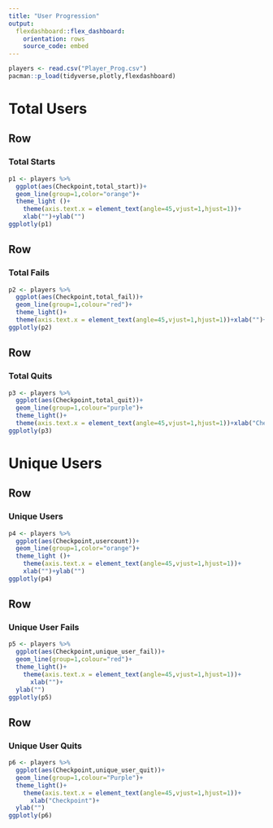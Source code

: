 ```yaml
---
title: "User Progression"
output: 
  flexdashboard::flex_dashboard:
    orientation: rows
    source_code: embed
---
```


```r
players <- read.csv("Player_Prog.csv")
pacman::p_load(tidyverse,plotly,flexdashboard)
```

Total Users
=======================================================================

Row
-----------------------------------------------------------------------

### Total Starts
```r
p1 <- players %>% 
  ggplot(aes(Checkpoint,total_start))+
  geom_line(group=1,color="orange")+
  theme_light ()+
    theme(axis.text.x = element_text(angle=45,vjust=1,hjust=1))+
    xlab("")+ylab("")
ggplotly(p1)
```

Row
-----------------------------------------------------------------------

### Total Fails 
```r
p2 <- players %>% 
  ggplot(aes(Checkpoint,total_fail))+
  geom_line(group=1,colour="red")+
  theme_light()+
  theme(axis.text.x = element_text(angle=45,vjust=1,hjust=1))+xlab("")+ylab("")
ggplotly(p2)
```

Row
-----------------------------------------------------------------------

### Total Quits
```r
p3 <- players %>% 
  ggplot(aes(Checkpoint,total_quit))+
  geom_line(group=1,colour="purple")+
  theme_light()+
  theme(axis.text.x = element_text(angle=45,vjust=1,hjust=1))+xlab("Checkpoint")+ylab("")
ggplotly(p3)
```

Unique Users
=======================================================================

Row
-----------------------------------------------------------------------

### Unique Users
```r
p4 <- players %>% 
  ggplot(aes(Checkpoint,usercount))+
  geom_line(group=1,color="orange")+
  theme_light ()+
    theme(axis.text.x = element_text(angle=45,vjust=1,hjust=1))+
    xlab("")+ylab("")
ggplotly(p4)
```

Row
-----------------------------------------------------------------------

### Unique User Fails
```r
p5 <- players %>% 
  ggplot(aes(Checkpoint,unique_user_fail))+
  geom_line(group=1,colour="red")+
  theme_light()+
    theme(axis.text.x = element_text(angle=45,vjust=1,hjust=1))+
      xlab("")+
  ylab("")
ggplotly(p5)
```

Row
-----------------------------------------------------------------------

### Unique User Quits
```r
p6 <- players %>% 
  ggplot(aes(Checkpoint,unique_user_quit))+
  geom_line(group=1,colour="Purple")+
  theme_light()+
    theme(axis.text.x = element_text(angle=45,vjust=1,hjust=1))+
      xlab("Checkpoint")+
  ylab("")
ggplotly(p6)
```

